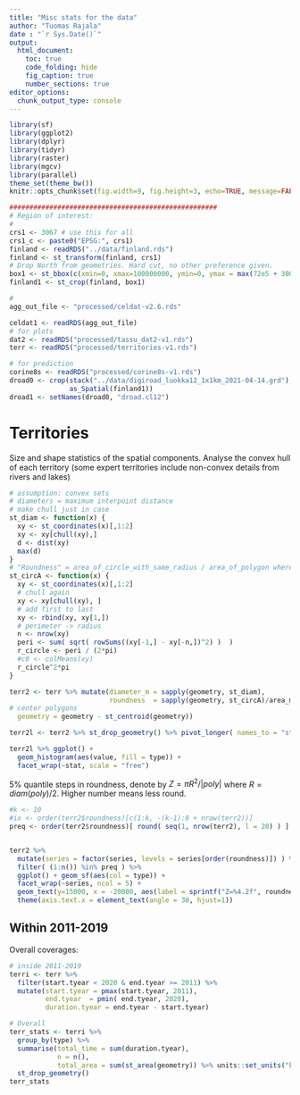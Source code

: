 ```yaml
---
title: "Misc stats for the data"
author: "Tuomas Rajala"
date : "`r Sys.Date()`"
output:
  html_document:
    toc: true
    code_folding: hide
    fig_caption: true
    number_sections: true
editor_options:
  chunk_output_type: console
---
```


```r
library(sf)
library(ggplot2)
library(dplyr)
library(tidyr)
library(raster)
library(mgcv)
library(parallel)
theme_set(theme_bw())
knitr::opts_chunk$set(fig.width=9, fig.height=3, echo=TRUE, message=FALSE, warning=FALSE)
```


```r
####################################################
# Region of interest:
#
crs1 <- 3067 # use this for all
crs1_c <- paste0("EPSG:", crs1)
finland <- readRDS("../data/finland.rds")
finland <- st_transform(finland, crs1)
# Drop North from geometries. Hard cut, no other preference given.
box1 <- st_bbox(c(xmin=0, xmax=100000000, ymin=0, ymax = max(72e5 + 30000)), crs=st_crs(finland))
finland1 <- st_crop(finland, box1)

# 
agg_out_file <- "processed/celdat-v2.6.rds"

celdat1 <- readRDS(agg_out_file)
# for plots
dat2 <- readRDS("processed/tassu_dat2-v1.rds")
terr <- readRDS("processed/territories-v1.rds")

# for prediction
corine8s <- readRDS("processed/corine8s-v1.rds")
droad0 <- crop(stack("../data/digiroad_luokka12_1x1km_2021-04-14.grd"), 
               as_Spatial(finland1))
droad1 <- setNames(droad0, "droad.cl12")
```


# Territories

Size and shape statistics of the spatial components. Analyse the convex hull of each territory (some expert territories include non-convex details from rivers and lakes)

```r
# assumption: convex sets
# diameters = maximum interpoint distance
# make chull just in case
st_diam <- function(x) {
  xy <- st_coordinates(x)[,1:2]
  xy <- xy[chull(xy),]
  d <- dist(xy)
  max(d)
}
# "Roundness" = area_of_circle_with_same_radius / area_of_polygon where radius is solved from perimenter of polygon
st_circA <- function(x) {
  xy <- st_coordinates(x)[,1:2]
  # chull again
  xy <- xy[chull(xy), ]
  # add first to last
  xy <- rbind(xy, xy[1,])
  # perimeter -> radius
  n <- nrow(xy)  
  peri <- sum( sqrt( rowSums((xy[-1,] - xy[-n,])^2) )  )
  r_circle <- peri / (2*pi)
  #c0 <- colMeans(xy)
  r_circle^2*pi
}

terr2 <- terr %>% mutate(diameter_m = sapply(geometry, st_diam),
                         roundness  = sapply(geometry, st_circA)/area_m2,
# center polygons
  geometry = geometry - st_centroid(geometry))

terr2l <- terr2 %>% st_drop_geometry() %>% pivot_longer( names_to = "stat", cols = all_of(c("area_m2", "diameter_m", "roundness" )))


```


```r
terr2l %>% ggplot() + 
  geom_histogram(aes(value, fill = type)) +
  facet_wrap(~stat, scale = "free")
```

5% quantile steps in roundness, denote by $Z=\pi R^2/|poly|$ where $R=diam(poly)/2$. Higher number means less round.

```r
#k <- 10
#ix <- order(terr2$roundness)[c(1:k, -(k-1):0 + nrow(terr2))]
preq <- order(terr2$roundness)[ round( seq(1, nrow(terr2), l = 20) ) ] 


terr2 %>% 
  mutate(series = factor(series, levels = series[order(roundness)]) ) %>% 
  filter( (1:n()) %in% preq ) %>%
  ggplot() + geom_sf(aes(col = type)) +
  facet_wrap(~series, ncol = 5) +
  geom_text(y=15000, x = -20000, aes(label = sprintf("Z=%4.2f", roundness) )) +
  theme(axis.text.x = element_text(angle = 30, hjust=1))
```


## Within 2011-2019

Overall coverages: 

```r
# inside 2011-2019
terri <- terr %>% 
  filter(start.tyear < 2020 & end.tyear >= 2011) %>%
  mutate(start.tyear = pmax(start.tyear, 2011),
         end.tyear  = pmin( end.tyear, 2020),
         duration.tyear = end.tyear - start.tyear)

# Overall
terr_stats <- terri %>% 
  group_by(type) %>% 
  summarise(total_time = sum(duration.tyear),
            n = n(),
            total_area = sum(st_area(geometry)) %>% units::set_units("km^2") ) %>%
  st_drop_geometry() 
terr_stats
```


